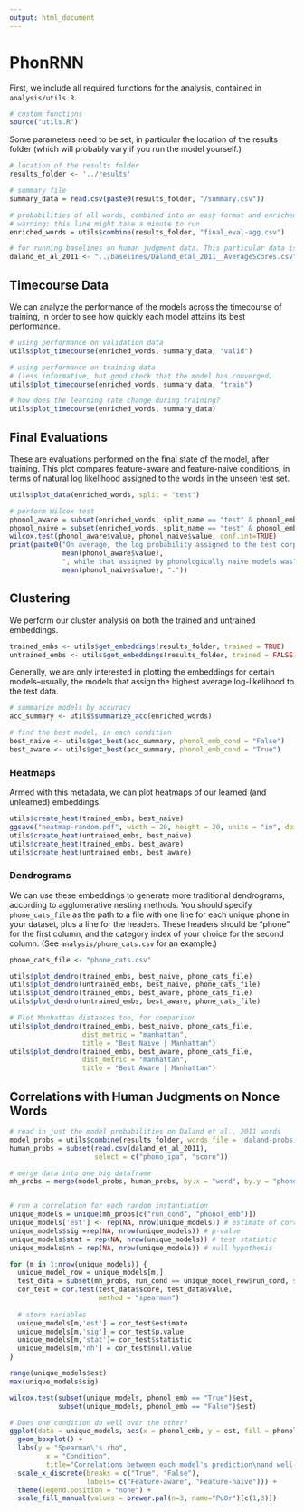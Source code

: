```yaml
---
output: html_document
---
```

# PhonRNN

First, we include all required functions for the analysis, contained in `analysis/utils.R`.

```r
# custom functions
source("utils.R")
```

Some parameters need to be set, in particular the location of the results folder (which will probably vary if you run the model yourself.)

```r
# location of the results folder
results_folder <- '../results'

# summary file
summary_data = read.csv(paste0(results_folder, "/summary.csv"))

# probabilities of all words, combined into an easy format and enriched with summary results as well
# warning: this line might take a minute to run
enriched_words = utils$combine(results_folder, "final_eval-agg.csv")

# for running baselines on human judgment data. This particular data is available from: https://sites.google.com/site/rdaland/publications/Daland_etal_2011__AverageScores.csv?attredirects=0&d=1
daland_et_al_2011 <- "../baselines/Daland_etal_2011__AverageScores.csv"

```

## Timecourse Data

We can analyze the performance of the models across the timecourse of training, in order to see how quickly each model attains its best performance.

```r
# using performance on validation data
utils$plot_timecourse(enriched_words, summary_data, "valid")

# using performance on training data
# (less informative, but good check that the model has converged)
utils$plot_timecourse(enriched_words, summary_data, "train")

# how does the learning rate change during training?
utils$plot_timecourse(enriched_words, summary_data)
```


## Final Evaluations

These are evaluations performed on the final state of the model, after training. This plot compares feature-aware and feature-naive conditions, in terms of natural log likelihood assigned to the words in the unseen test set.

```r

utils$plot_data(enriched_words, split = "test")

# perform Wilcox test
phonol_aware = subset(enriched_words, split_name == "test" & phonol_emb == "True")
phonol_naive = subset(enriched_words, split_name == "test" & phonol_emb == "False")
wilcox.test(phonol_aware$value, phonol_naive$value, conf.int=TRUE)
print(paste0("On average, the log probability assigned to the test corpus by phonologically aware models was ",
             mean(phonol_aware$value),
             ", while that assigned by phonologically naive models was",
             mean(phonol_naive$value), "."))

```

## Clustering

We perform our cluster analysis on both the trained and untrained embeddings.

```r
trained_embs <- utils$get_embeddings(results_folder, trained = TRUE)
untrained_embs <- utils$get_embeddings(results_folder, trained = FALSE)
```

Generally, we are only interested in plotting the embeddings for certain models--usually, the models that assign the highest average log-likelihood to the test data.

```r
# summarize models by accuracy
acc_summary <- utils$summarize_acc(enriched_words)

# find the best model, in each condition
best_naive <- utils$get_best(acc_summary, phonol_emb_cond = "False")
best_aware <- utils$get_best(acc_summary, phonol_emb_cond = "True")
```


### Heatmaps

Armed with this metadata, we can plot heatmaps of our learned (and unlearned) embeddings.

```r
utils$create_heat(trained_embs, best_naive)
ggsave("heatmap-random.pdf", width = 20, height = 20, units = "in", dpi = 300)
utils$create_heat(untrained_embs, best_naive)
utils$create_heat(trained_embs, best_aware)
utils$create_heat(untrained_embs, best_aware)
```

### Dendrograms

We can use these embeddings to generate more traditional dendrograms, according to agglomerative nesting methods. You should specify `phone_cats_file` as the path to a file with one line for each unique phone in your dataset, plus a line for the headers. These headers should be "phone" for the first column, and the category index of your choice for the second column. (See `analysis/phone_cats.csv` for an example.)

```r
phone_cats_file <- "phone_cats.csv"

utils$plot_dendro(trained_embs, best_naive, phone_cats_file)
utils$plot_dendro(untrained_embs, best_naive, phone_cats_file)
utils$plot_dendro(trained_embs, best_aware, phone_cats_file)
utils$plot_dendro(untrained_embs, best_aware, phone_cats_file)

# Plot Manhattan distances too, for comparison
utils$plot_dendro(trained_embs, best_naive, phone_cats_file,
                  dist_metric = "manhattan",
                  title = "Best Naive | Manhattan")
utils$plot_dendro(trained_embs, best_aware, phone_cats_file,
                  dist_metric = "manhattan",
                  title = "Best Aware | Manhattan")
```

## Correlations with Human Judgments on Nonce Words

```r

# read in just the model probabilities on Daland et al., 2011 words
model_probs = utils$combine(results_folder, words_file = 'daland-probs.csv')
human_probs = subset(read.csv(daland_et_al_2011),
                     select = c("phono_ipa", "score"))

# merge data into one big dataframe
mh_probs = merge(model_probs, human_probs, by.x = "word", by.y = "phono_ipa", all=FALSE)


# run a correlation for each random instantiation
unique_models = unique(mh_probs[c("run_cond", "phonol_emb")])
unique_models['est'] <- rep(NA, nrow(unique_models)) # estimate of correlation coefficient
unique_models$sig =rep(NA, nrow(unique_models)) # p-value
unique_models$stat = rep(NA, nrow(unique_models)) # test statistic
unique_models$nh = rep(NA, nrow(unique_models)) # null hypothesis

for (m in 1:nrow(unique_models)) {
  unique_model_row = unique_models[m,]
  test_data = subset(mh_probs, run_cond == unique_model_row$run_cond, select=c("score", "value"))
  cor_test = cor.test(test_data$score, test_data$value,
                      method = "spearman")
  
  # store variables
  unique_models[m,'est'] = cor_test$estimate
  unique_models[m,'sig'] = cor_test$p.value
  unique_models[m,'stat']= cor_test$statistic
  unique_models[m,'nh'] = cor_test$null.value
}

range(unique_models$est)
max(unique_models$sig)

wilcox.test(subset(unique_models, phonol_emb == "True")$est,
            subset(unique_models, phonol_emb == "False")$est)

# Does one condition do well over the other?
ggplot(data = unique_models, aes(x = phonol_emb, y = est, fill = phonol_emb)) +
  geom_boxplot() +
  labs(y = "Spearman\'s rho",
         x = "Condition",
         title="Correlations between each model's prediction\nand well-formedness scores from Daland et al. (2011)",
  scale_x_discrete(breaks = c("True", "False"),
                   labels= c("Feature-aware", "Feature-naive"))) +
  theme(legend.position = "none") +
  scale_fill_manual(values = brewer.pal(n=3, name="PuOr")[c(1,3)])

```
